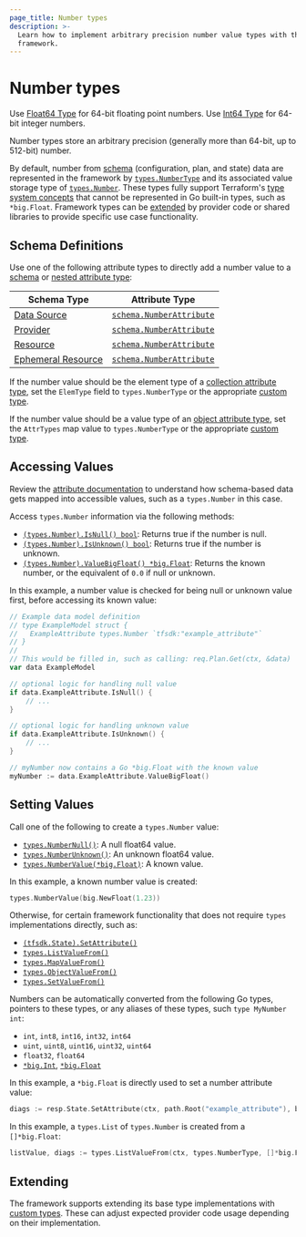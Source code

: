 ```yaml
---
page_title: Number types
description: >-
  Learn how to implement arbitrary precision number value types with the Terraform provider
  framework.
---
```


# Number types

<Tip>

Use [Float64 Type](/terraform/plugin/framework/handling-data/types/float64) for 64-bit floating point numbers. Use [Int64 Type](/terraform/plugin/framework/handling-data/types/int64) for 64-bit integer numbers.

</Tip>

Number types store an arbitrary precision (generally more than 64-bit, up to 512-bit) number.

By default, number from [schema](/terraform/plugin/framework/handling-data/schemas) (configuration, plan, and state) data are represented in the framework by [`types.NumberType`](https://pkg.go.dev/github.com/hashicorp/terraform-plugin-framework/types#NumberType) and its associated value storage type of [`types.Number`](https://pkg.go.dev/github.com/hashicorp/terraform-plugin-framework/types#Number). These types fully support Terraform's [type system concepts](/terraform/plugin/framework/handling-data/terraform-concepts) that cannot be represented in Go built-in types, such as `*big.Float`. Framework types can be [extended](#extending) by provider code or shared libraries to provide specific use case functionality.

## Schema Definitions

Use one of the following attribute types to directly add a number value to a [schema](/terraform/plugin/framework/handling-data/schemas) or [nested attribute type](/terraform/plugin/framework/handling-data/attributes#nested-attribute-types):

| Schema Type | Attribute Type |
|-------------|----------------|
| [Data Source](/terraform/plugin/framework/data-sources) | [`schema.NumberAttribute`](https://pkg.go.dev/github.com/hashicorp/terraform-plugin-framework/datasource/schema#NumberAttribute) |
| [Provider](/terraform/plugin/framework/provider) | [`schema.NumberAttribute`](https://pkg.go.dev/github.com/hashicorp/terraform-plugin-framework/provider/schema#NumberAttribute) |
| [Resource](/terraform/plugin/framework/resources) | [`schema.NumberAttribute`](https://pkg.go.dev/github.com/hashicorp/terraform-plugin-framework/resource/schema#NumberAttribute) |
| [Ephemeral Resource](/terraform/plugin/framework/ephemeral-resources) | [`schema.NumberAttribute`](https://pkg.go.dev/github.com/hashicorp/terraform-plugin-framework/ephemeral/schema#NumberAttribute) |

If the number value should be the element type of a [collection attribute type](/terraform/plugin/framework/handling-data/attributes#collection-attribute-types), set the `ElemType` field to `types.NumberType` or the appropriate [custom type](#extending).

If the number value should be a value type of an [object attribute type](/terraform/plugin/framework/handling-data/attributes#object-attribute-type), set the `AttrTypes` map value to `types.NumberType` or the appropriate [custom type](#extending).

## Accessing Values

<Tip>

Review the [attribute documentation](/terraform/plugin/framework/handling-data/attributes/number#accessing-values) to understand how schema-based data gets mapped into accessible values, such as a `types.Number` in this case.

</Tip>

Access `types.Number` information via the following methods:

* [`(types.Number).IsNull() bool`](https://pkg.go.dev/github.com/hashicorp/terraform-plugin-framework/types/basetypes#NumberValue.IsNull): Returns true if the number is null.
* [`(types.Number).IsUnknown() bool`](https://pkg.go.dev/github.com/hashicorp/terraform-plugin-framework/types/basetypes#NumberValue.IsUnknown): Returns true if the number is unknown.
* [`(types.Number).ValueBigFloat() *big.Float`](https://pkg.go.dev/github.com/hashicorp/terraform-plugin-framework/types/basetypes#NumberValue.ValueNumber): Returns the known number, or the equivalent of `0.0` if null or unknown.

In this example, a number value is checked for being null or unknown value first, before accessing its known value:

```go
// Example data model definition
// type ExampleModel struct {
//   ExampleAttribute types.Number `tfsdk:"example_attribute"`
// }
//
// This would be filled in, such as calling: req.Plan.Get(ctx, &data)
var data ExampleModel

// optional logic for handling null value
if data.ExampleAttribute.IsNull() {
    // ...
}

// optional logic for handling unknown value
if data.ExampleAttribute.IsUnknown() {
    // ...
}

// myNumber now contains a Go *big.Float with the known value
myNumber := data.ExampleAttribute.ValueBigFloat()
```

## Setting Values

Call one of the following to create a `types.Number` value:

* [`types.NumberNull()`](https://pkg.go.dev/github.com/hashicorp/terraform-plugin-framework/types#NumberNull): A null float64 value.
* [`types.NumberUnknown()`](https://pkg.go.dev/github.com/hashicorp/terraform-plugin-framework/types#NumberUnknown): An unknown float64 value.
* [`types.NumberValue(*big.Float)`](https://pkg.go.dev/github.com/hashicorp/terraform-plugin-framework/types#NumberValue): A known value.

In this example, a known number value is created:

```go
types.NumberValue(big.NewFloat(1.23))
```

Otherwise, for certain framework functionality that does not require `types` implementations directly, such as:

* [`(tfsdk.State).SetAttribute()`](https://pkg.go.dev/github.com/hashicorp/terraform-plugin-framework/tfsdk#State.SetAttribute)
* [`types.ListValueFrom()`](https://pkg.go.dev/github.com/hashicorp/terraform-plugin-framework/types#ListValueFrom)
* [`types.MapValueFrom()`](https://pkg.go.dev/github.com/hashicorp/terraform-plugin-framework/types#MapValueFrom)
* [`types.ObjectValueFrom()`](https://pkg.go.dev/github.com/hashicorp/terraform-plugin-framework/types#ObjectValueFrom)
* [`types.SetValueFrom()`](https://pkg.go.dev/github.com/hashicorp/terraform-plugin-framework/types#SetValueFrom)

Numbers can be automatically converted from the following Go types, pointers to these types, or any aliases of these types, such `type MyNumber int`:

* `int`, `int8`, `int16`, `int32`, `int64`
* `uint`, `uint8`, `uint16`, `uint32`, `uint64`
* `float32`, `float64`
* [`*big.Int`](https://pkg.go.dev/math/big#Int), [`*big.Float`](https://pkg.go.dev/math/big#Float)

In this example, a `*big.Float` is directly used to set a number attribute value:

```go
diags := resp.State.SetAttribute(ctx, path.Root("example_attribute"), big.NewFloat(1.23))
```

In this example, a `types.List` of `types.Number` is created from a `[]*big.Float`:

```go
listValue, diags := types.ListValueFrom(ctx, types.NumberType, []*big.Float{big.NewFloat(1.2), big.NewFloat(2.4)})
```

## Extending

The framework supports extending its base type implementations with [custom types](/terraform/plugin/framework/handling-data/types/custom). These can adjust expected provider code usage depending on their implementation.
